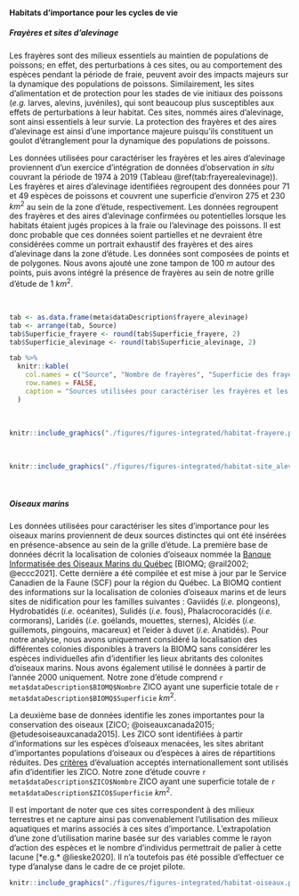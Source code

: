 #### Habitats d'importance pour les cycles de vie

##### Frayères et sites d'alevinage

Les frayères sont des milieux essentiels au maintien de populations de poissons; en effet, des perturbations à ces sites, ou au comportement des espèces pendant la période de fraie, peuvent avoir des impacts majeurs sur la dynamique des populations de poissons. Similairement, les sites d'alimentation et de protection pour les stades de vie initiaux des poissons (*e.g.* larves, alevins, juvéniles), qui sont beaucoup plus susceptibles aux effets de perturbations à leur habitat. Ces sites, nommés aires d'alevinage, sont ainsi essentiels à leur survie.  La protection des frayères et des aires d'alevinage est ainsi d'une importance majeure puisqu'ils constituent un goulot d'étranglement pour la dynamique des populations de poissons.

Les données utilisées pour caractériser les frayères et les aires d'alevinage proviennent d'un exercice d'intégration de données d'observation *in situ* couvrant la période de 1974 à 2019 (Tableau \@ref(tab:frayerealevinage)). Les frayères et aires d'alevinage identifiées regroupent des données pour 71 et 49 espèces de poissons et couvrent une superficie d'environ 275 et 230 $km^2$ au sein de la zone d'étude, respectivement. Les données regroupent des frayères et des aires d'alevinage confirmées ou potentielles lorsque les habitats étaient jugés propices à la fraie ou l'alevinage des poissons. Il est donc probable que ces données soient partielles et ne devraient être considérées comme un portrait exhaustif des frayères et des aires d'alevinage dans la zone d'étude. Les données sont composées de points et de polygones. Nous avons ajouté une zone tampon de 100 $m$ autour des points, puis avons intégré la présence de frayères au sein de notre grille d'étude de 1 $km^2$.

<br/>

```r
tab <- as.data.frame(meta$dataDescription$frayere_alevinage)
tab <- arrange(tab, Source)
tab$Superficie_frayere <- round(tab$Superficie_frayere, 2)
tab$Superficie_alevinage <- round(tab$Superficie_alevinage, 2)

tab %>%
  knitr::kable(
    col.names = c("Source", "Nombre de frayères", "Superficie des frayères $km^2$", "Nombre d'aires d'alevinage","Superficie des aires d'alevinage $km^2$"),
    row.names = FALSE,
    caption = "Sources utilisées pour caractériser les frayères et les aires d'alevinage dans la zone d'étude."
  )
```

<br/>

```r
knitr::include_graphics("./figures/figures-integrated/habitat-frayere.png")
```

<br/>

```r
knitr::include_graphics("./figures/figures-integrated/habitat-site_alevinage.png")
```

<br/>

##### Oiseaux marins

Les données utilisées pour caractériser les sites d'importance pour les oiseaux marins proviennent de deux sources distinctes qui ont été insérées en présence-absence au sein de la grille d'étude. La première base de données décrit la localisation de colonies d'oiseaux nommée la [Banque Informatisée des Oiseaux Marins du Québec](https://ogsl.ca/fr/biodiversite-oiseaux-eccc-biomq-a-propos/) [BIOMQ; @rail2002; @eccc2021]. Cette dernière a été compilée et est mise à jour par le Service Canadien de la Faune (SCF) pour la région du Québec. La BIOMQ contient des informations sur la localisation de colonies d'oiseaux marins et de leurs sites de nidification pour les familles suivantes : Gaviidés (*i.e.* plongeons), Hydrobatidés (*i.e.* océanites), Sulidés (*i.e.* fous), Phalacrocoracidés (*i.e.* cormorans), Laridés (*i.e.* goélands, mouettes, sternes), Alcidés (*i.e.* guillemots, pingouins, macareux) et l’eider à duvet (*i.e.* Anatidés). Pour notre analyse, nous avons uniquement considéré la localisation des différentes colonies disponibles à travers la BIOMQ sans considérer les espèces individuelles afin d'identifier les lieux abritants des colonites d'oiseaux marins. Nous avons également utilisé le données à partir de l'année 2000 uniquement. Notre zone d'étude comprend `r meta$dataDescription$BIOMQ$Nombre` ZICO ayant une superficie totale de `r meta$dataDescription$BIOMQ$Superficie` $km^2$.

La deuxième base de données identifie les zones importantes pour la conservation des oiseaux [ZICO; @oiseauxcanada2015; @etudesoiseauxcanada2015]. Les ZICO sont identifiées à partir d'informations sur les espèces d'oiseaux menacées, les sites abritant d'importantes populations d'oiseaux ou d'espèces à aires de répartitions réduites. Des [critères](https://www.ibacanada.org/documents/current_Canadian_IBA_Criteria.pdf) d'évaluation acceptés internationallement sont utilisés afin d'identifier les ZICO. Notre zone d'étude couvre `r meta$dataDescription$ZICO$Nombre` ZICO ayant une superficie totale de `r meta$dataDescription$ZICO$Superficie` $km^2$.

Il est important de noter que ces sites correspondent à des milieux terrestres et ne capture ainsi pas convenablement l'utilisation des milieux aquatiques et marins associés à ces sites d'importance. L'extrapolation d'une zone d'utilisation marine basée sur des variables comme le rayon d’action des espèces et le nombre d’individus permettrait de palier à cette lacune [*e.g.* @lieske2020]. Il n'a toutefois pas été possible d'effectuer ce type d'analyse dans le cadre de ce projet pilote.


```r
knitr::include_graphics("./figures/figures-integrated/habitat-oiseaux.png")
```

<br>
